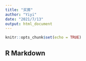 ```yaml
---
title: "买房"
author: "Yiyi"
date: "2021/7/13"
output: html_document
---
```


```r
knitr::opts_chunk$set(echo = TRUE)
```

## R Markdown

